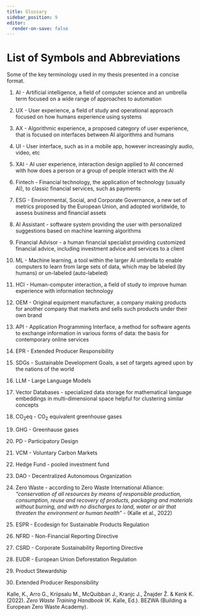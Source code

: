 ```yaml
---
title: Glossary
sidebar_position: 9
editor:
  render-on-save: false
---
```





# List of Symbols and Abbreviations

Some of the key terminology used in my thesis presented in a concise
format.

1.  AI - Artificial intelligence, a field of computer science and an
    umbrella term focused on a wide range of approaches to automation

2.  UX - User experience, a field of study and operational approach
    focused on how humans experience using systems

3.  AX - Algorithmic experience, a proposed category of user experience,
    that is focused on interfaces between AI algorithms and humans

4.  UI - User interface, such as in a mobile app, however increasingly
    audio, video, etc

5.  XAI - AI user experience, interaction design applied to AI concerned
    with how does a person or a group of people interact with the AI

6.  Fintech - Financial technology, the application of technology
    (usually AI), to classic financial services, such as payments

7.  ESG - Environmental, Social, and Corporate Governance, a new set of
    metrics proposed by the European Union, and adopted worldwide, to
    assess business and financial assets

8.  AI Assistant - software system providing the user with personalized
    suggestions based on machine learning algorithms

9.  Financial Advisor - a human financial specialist providing
    customized financial advice, including investment advice and
    services to a client

10. ML - Machine learning, a tool within the larger AI umbrella to
    enable computers to learn from large sets of data, which may be
    labeled (by humans) or un-labeled (auto-labeled)

11. HCI - Human-computer interaction, a field of study to improve human
    experience with information technology

12. OEM - Original equipment manufacturer, a company making products for
    another company that markets and sells such products under their own
    brand

13. API - Application Programming Interface, a method for software
    agents to exchange information in various forms of data: the basis
    for contemporary online services

14. EPR - Extended Producer Responsibility

15. SDGs - Sustainable Development Goals, a set of targets agreed upon
    by the nations of the world

16. LLM - Large Language Models

17. Vector Databases - specialized data storage for mathematical
    language embeddings in multi-dimensional space helpful for
    clustering similar concepts

18. CO<sub>2</sub>eq - CO<sub>2</sub> equivalent greenhouse gases

19. GHG - Greenhause gases

20. PD - Participatory Design

21. VCM - Voluntary Carbon Markets

22. Hedge Fund - pooled investment fund

23. DAO - Decentralized Autonomous Organization

24. Zero Waste - according to Zero Waste International Alliance:
    *“conservation of all resources by means of responsible production,
    consumption, reuse and recovery of products, packaging and materials
    without burning, and with no discharges to land, water or air that
    threaten the environment or human health”* - (Kalle et al., 2022)

25. ESPR - Ecodesign for Sustainable Products Regulation

26. NFRD - Non-Financial Reporting Directive

27. CSRD - Corporate Sustainability Reporting Directive

28. EUDR - European Union Deforestation Regulation

29. Product Stewardship

30. Extended Producer Responsibility

Kalle, K., Arro G., Kriipsalu M., McQuibban J., Kranjc J., Žnajder Ž. &
Kenk K. (2022). *Zero Waste Training Handbook* (K. Kalle, Ed.). BEZWA
(Building a European Zero Waste Academy).
